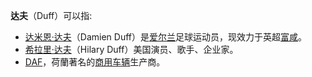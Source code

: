 '''达夫'''（Duff）可以指:
*[[达米恩·达夫|达米恩·达夫]]（Damien Duff）是[[爱尔兰|爱尔兰]]足球运动员，现效力于英超[[富咸|富咸]]。
*[[希拉里·达夫|希拉里·达夫]]（Hilary Duff）美国演员、歌手、企业家。
*[[DAF|DAF]]，荷蘭著名的[[商用车辆|商用车辆]]生产商。
{{disambig|Cat=二字譯名消歧義}}